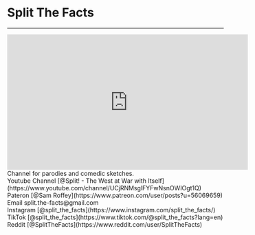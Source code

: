 # Split The Facts

---

<iframe
  width="560"
  height="315"
  src="https://www.youtube.com/embed/iVWlbWOEQPg"
  title="YouTube video player"
  frameborder="0"
  allow="accelerometer; autoplay; clipboard-write; encrypted-media; gyroscope; picture-in-picture"
  allowfullscreen
></iframe>
Channel for parodies and comedic sketches.

<div>
  Youtube Channel [@Split! - The West at War with
  Itself](https://www.youtube.com/channel/UCjRNMsglFYFwNsnOWIOgt1Q)
  <br />
  Pateron [@Sam Roffey](https://www.patreon.com/user/posts?u=56069659)
  <br />
  Email split.the-facts@gmail.com
  <br />
  Instagram [@split_the_facts](https://www.instagram.com/split_the_facts/)
  <br />
  TikTok [@split_the_facts](https://www.tiktok.com/@split_the_facts?lang=en)
  <br />
  Reddit [@SplitTheFacts](https://www.reddit.com/user/SplitTheFacts)
</div>
